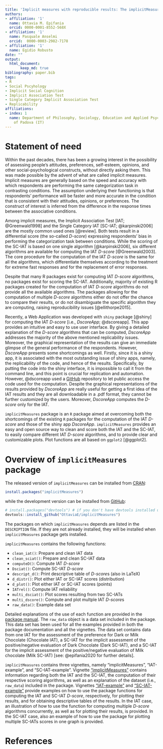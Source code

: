 ---
title: 'Implicit measures with reproducible results: The implicitMeasures package'
authors:
- affiliation: '1'
  name: Ottavia M. Epifania
  orcid: 0000-0001-8552-568X
- affiliation: '1'
  name: Pasquale Anselmi
  orcid:  0000-0003-2982-7178
- affiliation: '1'
  name: Egidio Robusto
date: ""
output: 
  html_document:
       keep_md: true
bibliography: paper.bib
tags:
- R
- Social Pscyhology
- Implicit Social Cognition
- Implicit Association Test
- Single Category Implicit Association Test
- Replicability
affiliations:
- index: 1
  name: Department of Philosophy, Sociology, Education and Applied Psychology, University
    of Padova (IT)
---

# Statement of need

Within the past decades, there has been a growing interest in the possibility of assessing people's attitudes, preferences, self-esteem, opinions, and other social-psychological constructs, without directly asking them. This was made possible by the advent of what are called implicit measures. Implicit measures are generally based on the speed and accuracy with which respondents are performing the same categorization task in contrasting conditions. 
The assumption underlying their functioning is that respondents' performance will be faster and more accurate in the condition that is consistent with their attitudes, opinions, or preferences.
The construct of interest is inferred from the difference in the response times between the associative conditions.

Among implicit measures, the Implicit Association Test [IAT; @Greenwald1998] and the Single Category IAT [SC-IAT; @karpinski2006] are the mostly common used ones [@review].
 Both tests result in a differential score (the so-called *D-score*) expressing respondents’ bias in performing the categorization task between conditions. While the scoring of the SC-IAT is based on one single algorithm [@karpinski2006], six different algorithms are available for computing the IAT *D-score* [@Greenwald2003]. The core procedure for the computation of the IAT *D-score* is the same for all the algorithms, which differentiate themselves according to the treatment for extreme fast responses and for the replacement of error responses. 

Despite that many R packages exist for computing IAT *D-score* algorithms, no packages exist for scoring the SC-IAT. Additionally, majority of existing R packages created for the computation of IAT *D-score* algorithms do not provide all the available algorithms. The packages allowing for the computation of multiple *D-score* algorithms either do not offer the chance to compare their results, or do not disambiguate the specific algorithm they are computing, raising reproducibility issues [@ellithorpe2015]. 

Recently, a Web Application was developed  with `shiny` package [@shiny] for computing the IAT *D-score* [i.e., *DscoreApp*; @dscoreapp]. This app provides an intuitive and easy to use user interface. By giving a detailed explanation of the *D-score* algorithms that can be computed, *DscoreApp* addresses the majority of the above mentioned replicability issues. Moreover, the graphical representation of the results can give an immediate glimpse of the general performance of the respondents. However, *DscoreApp* presents some shortcomings as well. Firstly, since it is a shiny app, it is associated with the most outstanding issue of shiny apps, namely, the replicability of the code, and hence of the results. Specifically, by putting the code into the shiny interface, it is impossible to call it from the command line, and this point is crucial for replication and automation. However, @dscoreapp used a [GitHub](https://github.com/OttaviaE/DscoreApp) repository to let public access the code used for the computation. Despite the graphical representations of the results provided by *DscoreApp* are really useful for getting a first idea of the IAT results and they are all downloadable in a .pdf format, they cannot be further customized by the users. Moreover, *DscoreApp* computes the *D-score* only for the IAT. 

`implicitMeasures` package is an `R` package aimed at overcoming both the shortcomings of the existing `R` packages for the computation of the IAT *D-score* and those of the shiny app *DscoreApp*.
`implicitMeasures` provides an easy and open source way to clean and score both the IAT and the SC-IAT, to easily compare different IAT *D-score* algorithms, and to provide clear and customizable plots. Plot functions are all based on `ggplot2` [@ggplot2].

# Overview of `implicitMeasures` package

The released version of `implicitMeasures` can be installed from [CRAN](https://cran.r-project.org/web/packages/implicitMeasures/index.html): 

```{r echo = TRUE, eval=FALSE}
install.packages("implicitMeasures")
```

while the development version can be installed from [GitHub](https://github.com/OttaviaE/implicitMeasures):

```{r echo = TRUE, eval=FALSE}
# install.packages("devtools") # if you don't have devtools installed uncomment this line
devtools::install_github("OttaviaE/implicitMeasures")
```

The packages on which `implicitMeasures` depends are listed in the `DESCRIPTION` file. If they are not already installed, they will be installed when `implicitMeasures` package gets installed. 

`implicitMeasures` contains the following functions: 

- `clean_iat()`: Prepare and clean IAT data
- `clean_sciat()`: Prepare and clean SC-IAT data
- `computeD()`: Compute IAT *D-score*
- `Dsciat()`: Compute SC-IAT *D-score*
- `descript_d()`: Print descriptive table of *D-score*s (also in LaTeX)
- `d_distr()`: Plot either IAT or SC-IAT scores (distribution)
- `d_plot()`: Plot either IAT or SC-IAT scores (points)
- `IATrel()`: Compute IAT reliability 
- `multi_dsciat()`: Plot scores resulting from two SC-IATs
- `multi_dscore()`: Compute and plot multple IAT *D-score*s
- `raw_data()`: Example data set

Detailed explanations of the use of each function are provided in the [package manual](https://cran.r-project.org/web/packages/implicitMeasures/implicitMeasures.pdf).
The `raw_data` object is a data set included in the package. This data set has been used for all the examples provided in both the package documentation and all the vignettes. The data set contains data from one IAT for the assessment of the preference for Dark or Milk Chocolate (Chocolate IAT), a SC-IAT for the implicit assessment of the positive/negative evaluation of Dark Chocolate (Dark SC-IAT), and a SC-IAT for the implicit assessment of the positive/negative evaluation of Milk chocolate (Milk SC-IAT) [see: @epifania2020 for further details]. 



`implicitMeasures` contains three vignettes, namely "implicitMeasures", "IAT-example", and "SC-IAT-example". Vignette ["implicitMeasures"](https://cran.r-project.org/web/packages/implicitMeasures/vignettes/implicitMeasures.html) contains information regarding both the IAT and the SC-IAT, the computation of their respective scoring algorithms, as well as an explanation of the dataset (i.e., `raw_data`) included in the package. 
Vignettes ["IAT-example"](https://cran.r-project.org/web/packages/implicitMeasures/vignettes/IAT-example.html) and ["SC-IAT-example"](https://cran.r-project.org/web/packages/implicitMeasures/vignettes/SC-IAT-example.html) provide examples on how to use the package functions for computing the IAT and SC-IAT *D-score*, respectively, for plotting their results, and for obtaining descriptive tables of the results. In the IAT case, an illustration of how to use the function for computing multiple *D-score* algorithms concurrently, as well as for plotting their results, is provided. In the SC-IAT case, also an example of how to use the package for plotting multiple SC-IATs scores in one graph is provided. 

# References

